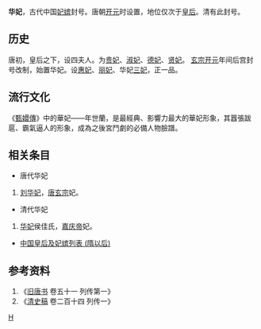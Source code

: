 '''华妃'''，古代中国[[妃嫔|妃嫔]]封号。唐朝[[开元|开元]]时设置，地位仅次于[[皇后|皇后]]。清有此封号。

== 历史 ==
唐初，皇后之下，设四夫人。为[[贵妃|贵妃]]、[[淑妃|淑妃]]、[[德妃|德妃]]、[[贤妃|贤妃]]。
[[唐玄宗|玄宗]][[开元|开元]]年间后宫封号改制，始置华妃。设[[惠妃|惠妃]]、[[丽妃|丽妃]]、华妃[[三妃|三妃]]，正一品。

== 流行文化 ==
《[[甄嬛傳|甄嬛傳]]》中的華妃——年世蘭，是最經典、影響力最大的華妃形象，其囂張跋扈、霸氣逼人的形象，成為之後宮鬥劇的必備人物臉譜。

== 相关条目 ==
*唐代华妃
#[[刘华妃|刘华妃]]，[[唐玄宗|唐玄宗]]妃。
*清代华妃
#[[华妃_(嘉庆帝)|华妃]]侯佳氏，[[嘉庆帝|嘉庆帝]]妃。
*[[中国皇后及妃嫔列表_(隋以后)|中国皇后及妃嫔列表 (隋以后)]]

== 参考资料 ==
{{wikisource|旧唐书/卷51}}
#《[[旧唐书|旧唐书]] 卷五十一 列传第一》
#《[[清史稿|清史稿]] 卷二百十四 列传一》 

[[Category:中国妃的位号|H]]